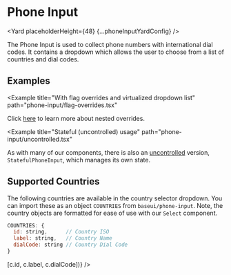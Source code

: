 <!--
Copyright (c) Uber Technologies, Inc.

This source code is licensed under the MIT license found in the
LICENSE file in the root directory of this source tree.
-->






# Phone Input

<Yard placeholderHeight={48} {...phoneInputYardConfig} />

The Phone Input is used to collect phone numbers with international dial codes.
It contains a dropdown which allows the user to choose from a list of countries and dial codes.

## Examples

<Example title="Basic usage" path="phone-input/basic.tsx">
  <PhoneInputBasic />
</Example>

<Example title="Localized country names" path="phone-input/localized.tsx">
  <PhoneInputLocalized />
</Example>

<Example
  title="With flag overrides and virtualized dropdown list"
  path="phone-input/flag-overrides.tsx"
>
  <FlagOverrides />
</Example>

<Example title="With nested overrides" path="phone-input/nested-overrides.tsx">
  <WithNestedOverrides />
</Example>

Click [here](/guides/understanding-overrides//#override-nested-components) to learn more about nested overrides.

<Example
  title="Stateful (uncontrolled) usage"
  path="phone-input/uncontrolled.tsx"
>
  <PhoneInputUncontrolled />
</Example>

As with many of our components, there is also an [uncontrolled](https://reactjs.org/docs/uncontrolled-components.html) version, `StatefulPhoneInput`, which manages its own state.

## Supported Countries

The following countries are available in the country selector dropdown.
You can import these as an object `COUNTRIES` from `baseui/phone-input`.
Note, the country objects are formatted for ease of use with our `Select` component.

```js
COUNTRIES: {
  id: string,      // Country ISO
  label: string,   // Country Name
  dialCode: string // Country Dial Code
}
```

<Block height="400px">
  <Table
    columns={["ID", "Label", "Dial Code"]}
    data={Object.values(COUNTRIES).map((c) => [c.id, c.label, c.dialCode])}
  />
</Block>

<Exports
  component={PhoneInputExports}
  title="Phone Input exports"
  path="baseui/phone-input"
/>

